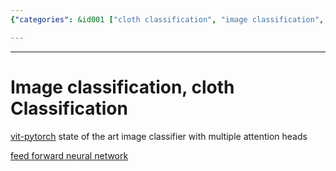 ```yaml
---
{"categories": &id001 ["cloth classification", "image classification", "stub"], "category": "Image Classification", "date": "2022-05-29 07:49:34", "description": "This article discusses image and cloth classification using advanced models such as vit-pytorch and a feed forward neural network. The vit-pytorch model employs multiple attention heads for efficient image classification, while the feed forward neural network is specifically designed for cloth classification. Both models can be found on their respective GitHub repositories.", "tags": *id001, "title": "Image classification, cloth Classification"}

---
```


------

# Image classification, cloth Classification

[vit-pytorch](https://github.com/lucidrains/vit-pytorch) state of the art image classifier with multiple attention heads

[feed forward neural network](https://github.com/arnab39/Cloth_Classification_DeepLearning)


